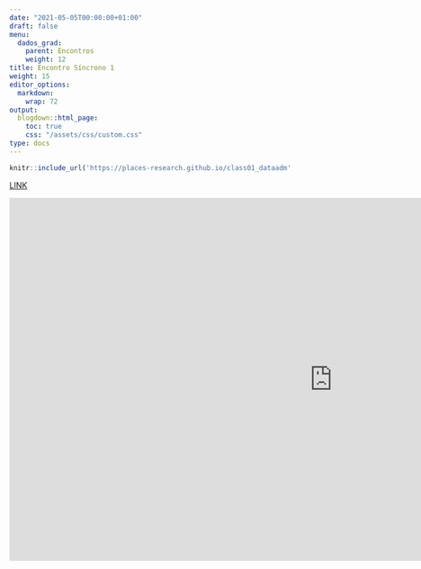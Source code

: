 ```yaml
---
date: "2021-05-05T00:00:00+01:00"
draft: false
menu:
  dados_grad:
    parent: Encontros
    weight: 12
title: Encontro Síncrono 1
weight: 15
editor_options: 
  markdown: 
    wrap: 72
output: 
  blogdown::html_page:
    toc: true
    css: "/assets/css/custom.css"
type: docs
---
```



```r
knitr::include_url('https://places-research.github.io/class01_dataadm', height = "400px")
```

[LINK](https://places-research.github.io/class01_dataadm)

<iframe width="1147" height="645" src="https://www.youtube.com/embed/5lqgtGO433M" title="YouTube video player" frameborder="0" allow="accelerometer; autoplay; clipboard-write; encrypted-media; gyroscope; picture-in-picture" allowfullscreen></iframe>